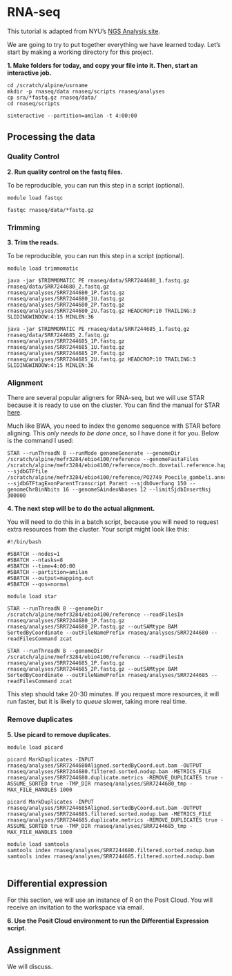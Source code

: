 # RNA-seq

This tutorial is adapted from NYU's [NGS Analysis site](https://learn.gencore.bio.nyu.edu/rna-seq-analysis/aligning-rna-seq-data/).

We are going to try to put together everything we have learned today. Let's start by making a working directory for this project. 

**1. Make folders for today, and copy your file into it. Then, start an interactive job.**

```cat
cd /scratch/alpine/usrname
mkdir -p rnaseq/data rnaseq/scripts rnaseq/analyses
cp sra/*fastq.gz rnaseq/data/
cd rnaseq/scripts

sinteractive --partition=amilan -t 4:00:00
```


## Processing the data 

### Quality Control 

**2. Run quality control on the fastq files.** 

To be reproducible, you can run this step in a script (optional). 

```cat
module load fastqc

fastqc rnaseq/data/*fastq.gz 

```

### Trimming 

**3. Trim the reads.**

To be reproducible, you can run this step in a script (optional). 

```cat
module load trimmomatic

java -jar $TRIMMOMATIC PE rnaseq/data/SRR7244680_1.fastq.gz rnaseq/data/SRR7244680_2.fastq.gz rnaseq/analyses/SRR7244680_1P.fastq.gz rnaseq/analyses/SRR7244680_1U.fastq.gz rnaseq/analyses/SRR7244680_2P.fastq.gz rnaseq/analyses/SRR7244680_2U.fastq.gz HEADCROP:10 TRAILING:3 SLIDINGWINDOW:4:15 MINLEN:36

java -jar $TRIMMOMATIC PE rnaseq/data/SRR7244685_1.fastq.gz rnaseq/data/SRR7244685_2.fastq.gz rnaseq/analyses/SRR7244685_1P.fastq.gz rnaseq/analyses/SRR7244685_1U.fastq.gz rnaseq/analyses/SRR7244685_2P.fastq.gz rnaseq/analyses/SRR7244685_2U.fastq.gz HEADCROP:10 TRAILING:3 SLIDINGWINDOW:4:15 MINLEN:36

```


### Alignment 

There are several popular aligners for RNA-seq, but we will use STAR because it is ready to use on the cluster. You can find the manual for STAR [here](https://github.com/alexdobin/STAR/blob/master/doc/STARmanual.pdf). 

Much like BWA, you need to index the genome sequence with STAR before aligning. This *only needs to be done once*, so I have done it for you. Below is the command I used: 

```cat
STAR --runThreadN 8 --runMode genomeGenerate --genomeDir /scratch/alpine/mefr3284/ebio4100/reference --genomeFastaFiles /scratch/alpine/mefr3284/ebio4100/reference/moch.dovetail.reference.hap1.scaffolds.renamed.fasta --sjdbGTFfile /scratch/alpine/mefr3284/ebio4100/reference/PO2749_Poecile_gambeli.annotation.scaf.renamed.gff --sjdbGTFtagExonParentTranscript Parent --sjdbOverhang 150 --genomeChrBinNbits 16 --genomeSAindexNbases 12 --limitSjdbInsertNsj 300000
```

**4. The next step will be to do the actual alignment.** 

You will need to do this in a batch script, because you will need to request extra resources from the cluster. Your script might look like this: 

```cat
#!/bin/bash 

#SBATCH --nodes=1
#SBATCH --ntasks=8
#SBATCH --time=4:00:00
#SBATCH --partition=amilan 
#SBATCH --output=mapping.out
#SBATCH --qos=normal 

module load star

STAR --runThreadN 8 --genomeDir /scratch/alpine/mefr3284/ebio4100/reference --readFilesIn rnaseq/analyses/SRR7244680_1P.fastq.gz rnaseq/analyses/SRR7244680_2P.fastq.gz --outSAMtype BAM SortedByCoordinate --outFileNamePrefix rnaseq/analyses/SRR7244680 --readFilesCommand zcat

STAR --runThreadN 8 --genomeDir /scratch/alpine/mefr3284/ebio4100/reference --readFilesIn rnaseq/analyses/SRR7244685_1P.fastq.gz rnaseq/analyses/SRR7244685_2P.fastq.gz --outSAMtype BAM SortedByCoordinate --outFileNamePrefix rnaseq/analyses/SRR7244685 --readFilesCommand zcat

```

This step should take 20-30 minutes. If you request more resources, it will run faster, but it is likely to *queue* slower, taking more real time. 

### Remove duplicates 

**5. Use picard to remove duplicates.**

```cat
module load picard 

picard MarkDuplicates -INPUT rnaseq/analyses/SRR7244680Aligned.sortedByCoord.out.bam -OUTPUT rnaseq/analyses/SRR7244680.filtered.sorted.nodup.bam -METRICS_FILE rnaseq/analyses/SRR7244680.duplicate.metrics -REMOVE_DUPLICATES true -ASSUME_SORTED true -TMP_DIR rnaseq/analyses/SRR7244680_tmp -MAX_FILE_HANDLES 1000

picard MarkDuplicates -INPUT rnaseq/analyses/SRR7244685Aligned.sortedByCoord.out.bam -OUTPUT rnaseq/analyses/SRR7244685.filtered.sorted.nodup.bam -METRICS_FILE rnaseq/analyses/SRR7244685.duplicate.metrics -REMOVE_DUPLICATES true -ASSUME_SORTED true -TMP_DIR rnaseq/analyses/SRR7244685_tmp -MAX_FILE_HANDLES 1000

module load samtools 
samtools index rnaseq/analyses/SRR7244680.filtered.sorted.nodup.bam
samtools index rnaseq/analyses/SRR7244685.filtered.sorted.nodup.bam


```


## Differential expression 

For this section, we will use an instance of R on the Posit Cloud. You will receive an invitation to the workspace via email. 

**6. Use the Posit Cloud environment to run the Differential Expression script.**

## Assignment 

We will discuss. 

